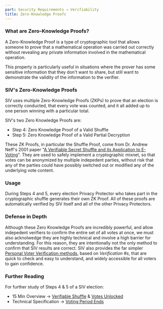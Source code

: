 ```yaml
---
part: Security Requirements → Verifiability
title: Zero-Knowledge Proofs
---
```


### What are Zero-Knowledge Proofs?

A Zero-Knowledge Proof is a type of cryptographic tool that allows someone to prove that a mathematical operation was carried out correctly without revealing any private information involved in the mathematical operation.

This property is particularly useful in situations where the prover has some sensitive information that they don't want to share, but still want to demonstrate the validity of the information to the verifier.

### SIV's Zero-Knowledge Proofs

SIV uses multiple Zero-Knowledge Proofs (ZKPs) to prove that an election is correctly conducted, that every vote was counted, and it all added up to one person winning with a particular total.

SIV's two Zero Knowledge Proofs are:

- Step 4: Zero Knowledge Proof of a Valid Shuffle
- Step 5: Zero Knowledge Proof of a Valid Partial Decryption

These ZK Proofs, in particular the Shuffle Proof, come from Dr. Andrew Neff's 2001 paper "[A Verifiable Secret Shuffle and its Application to E-Voting](https://www.freehaven.net/anonbib/cache/shuffle:ccs01.pdf)". They are used to safely implement a cryptographic mixnet, so that votes can be anonymized by multiple indepedent parties, without risk that any of the parties could have possibly switched out or modified any of the underlying vote content.

### Usage

During Steps 4 and 5, every election Privacy Protector who takes part in the cryptographic shuffle generates their own ZK Proof. All of these proofs are automatically verified by SIV itself and all of the other Privacy Protectors.

### Defense in Depth

Although these Zero Knowledge Proofs are incredibly powerful, and allow indepedent verifiers to confirm the entire set of all votes at once, we must also acknolwedge they are highly technical and involve a high barrier for understanding. For this reason, they are intentionally not the only method to confirm that SIV results are correct. SIV also provides the far simpler [Personal Voter Verification methods](/verifiability/personal-vote), based on _Verification #s_, that are quick to check and easy to understand, and widely accessible for all voters to gain confidence.

### Further Reading

For further study of Steps 4 & 5 of a SIV election:

- 15 Min Overview → [Verifiable Shuffle](https://siv.org/protocol#4) & [Votes Unlocked](https://siv.org/protocol#5)
- Technical Specification → [Voting Period Ends](/spec/voting-ends)
